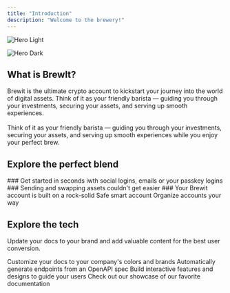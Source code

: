 ```yaml
---
title: "Introduction"
description: "Welcome to the brewery!"
---
```


<img
  className="block dark:hidden"
  src="/images/hero-light.png"
  alt="Hero Light"
/>

<img
  className="hidden dark:block"
  src="/images/hero-dark.png"
  alt="Hero Dark"
/>

## What is BrewIt?

Brewit is the ultimate crypto account to kickstart your journey into the world of digital assets. Think of it as your friendly barista — guiding you through your investments, securing your assets, and serving up smooth experiences.\
\
Think of it as your friendly barista — guiding you through your investments, securing your assets, and serving up smooth experiences while you enjoy your perfect brew.

## Explore the perfect blend

<CardGroup cols="2">
  <Card title="Onboarding" icon="sparkles" iconType="duotone" href="/users/onboarding">
    ### Get started in seconds iwth social logins, emails or your passkey logins
  </Card>
  <Card title="Swift Transactions" icon="arrow-down-arrow-up" iconType="duotone" href="/transactions">
    ### Sending and swapping assets couldn't get easier
  </Card>
  <Card title="Built In Security" icon="shield-check" iconType="duotone" href="/security">
    ### Your Brewit account is built on a rock-solid Safe smart account
  </Card>
  <Card title="Smart Accounts Management" icon="user-alien" iconType="solid" href="/accounts">
    Organize accounts your way
  </Card>
</CardGroup>

## Explore the tech

Update your docs to your brand and add valuable content for the best user conversion.

<CardGroup cols="2">
  <Card title="Customize Style" icon="palette" href="https://mintlify.com/docs/settings/global">
    Customize your docs to your company's colors and brands
  </Card>
  <Card title="Reference APIs" icon="code" href="https://mintlify.com/docs/api-playground/openapi">
    Automatically generate endpoints from an OpenAPI spec
  </Card>
  <Card title="Add Components" icon="screwdriver-wrench" href="https://mintlify.com/docs/content/components/accordions">
    Build interactive features and designs to guide your users
  </Card>
  <Card title="Get Inspiration" icon="stars" href="https://mintlify.com/customers">
    Check out our showcase of our favorite documentation
  </Card>
</CardGroup>